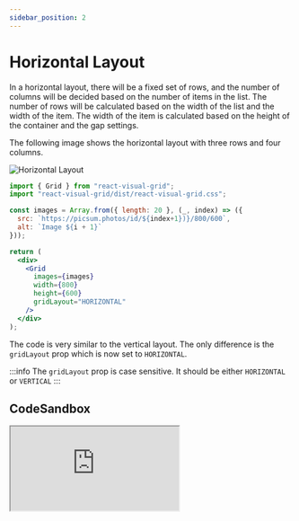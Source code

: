 ```yaml
---
sidebar_position: 2
---
```


# Horizontal Layout

In a horizontal layout, there will be a fixed set of rows, and the number of columns will be decided based on the number of items in the list.
The number of rows will be calculated based on the width of the list and the width of the item. The width of the item is calculated based on the height of the container and the gap settings.

The following image shows the horizontal layout with three rows and four columns.

![Horizontal Layout](horizontal_layout.png)

```jsx title="Horizontal-Layout.jsx"
import { Grid } from "react-visual-grid";
import "react-visual-grid/dist/react-visual-grid.css";

const images = Array.from({ length: 20 }, (_, index) => ({
  src: `https://picsum.photos/id/${index+1})}/800/600`,
  alt: `Image ${i + 1}`
}));

return (
  <div>
    <Grid
      images={images}
      width={800}
      height={600}
      gridLayout="HORIZONTAL"
    />
  </div>
);
```

The code is very similar to the vertical layout. The only difference is the `gridLayout` prop which is now set to `HORIZONTAL`.

:::info
 The `gridLayout` prop is case sensitive. It should be either `HORIZONTAL` or `VERTICAL`
:::

## CodeSandbox

<iframe src="https://codesandbox.io/embed/react-visual-grid-horizontal-e217ix?fontsize=14&hidenavigation=1&theme=dark&view=preview"
     title="react-visual-grid-horizontal"
     style={{width: '100%', height: '950px', border: 0, borderRadius: '4px', overflow: 'hidden'}}
     allow="accelerometer; ambient-light-sensor; camera; encrypted-media; geolocation; gyroscope; hid; microphone; midi; payment; usb; vr; xr-spatial-tracking"
     sandbox="allow-forms allow-modals allow-popups allow-presentation allow-same-origin allow-scripts"
   ></iframe>